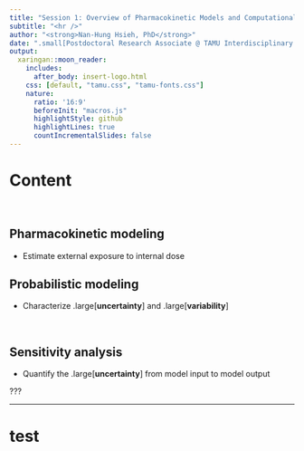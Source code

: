 ```yaml
---
title: "Session 1: Overview of Pharmacokinetic Models and Computational Toolkits"
subtitle: "<hr />"
author: "<strong>Nan-Hung Hsieh, PhD</strong>"
date: ".small[Postdoctoral Research Associate @ TAMU Interdisciplinary Faculty of Toxicology Program]"
output:
  xaringan::moon_reader:
    includes:
      after_body: insert-logo.html
    css: [default, "tamu.css", "tamu-fonts.css"]
    nature:
      ratio: '16:9'
      beforeInit: "macros.js"
      highlightStyle: github
      highlightLines: true
      countIncrementalSlides: false
---
```


# Content

</br>

## Pharmacokinetic modeling 

- Estimate external exposure to internal dose

## Probabilistic modeling

- Characterize .large[**uncertainty**] and .large[**variability**]

</br>

## Sensitivity analysis

- Quantify the .large[**uncertainty**] from model input to model output

???

---

# test

